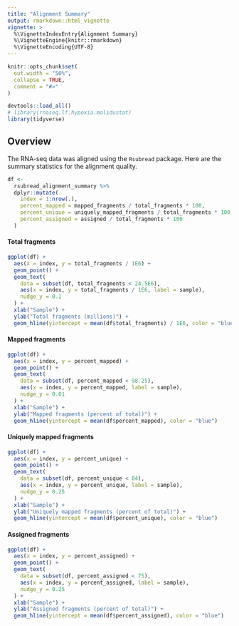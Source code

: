 ```yaml
---
title: "Alignment Summary"
output: rmarkdown::html_vignette
vignette: >
  %\VignetteIndexEntry{Alignment Summary}
  %\VignetteEngine{knitr::rmarkdown}
  %\VignetteEncoding{UTF-8}
---
```


```r
knitr::opts_chunk$set(
  out.width = "50%",
  collapse = TRUE,
  comment = "#>"
)
```

```r
devtools::load_all()
# library(rnaseq.lf.hypoxia.molidustat)
library(tidyverse)
```

## Overview

The RNA-seq data was aligned using the `Rsubread` package. Here are the summary
statistics for the alignment quality.

```r
df <- 
  rsubread_alignment_summary %>% 
  dplyr::mutate(
    index = 1:nrow(.), 
    percent_mapped = mapped_fragments / total_fragments * 100,
    percent_unique = uniquely_mapped_fragments / total_fragments * 100, 
    percent_assigned = assigned / total_fragments * 100
  ) 
```

#### Total fragments

```r
ggplot(df) + 
  aes(x = index, y = total_fragments / 1E6) +
  geom_point() +
  geom_text(
    data = subset(df, total_fragments < 24.5E6), 
    aes(x = index, y = total_fragments / 1E6, label = sample), 
    nudge_y = 0.1
  ) +
  xlab("Sample") +
  ylab("Total fragments (millions)") +
  geom_hline(yintercept = mean(df$total_fragments) / 1E6, color = "blue") 
```

#### Mapped fragments

```r
ggplot(df) + 
  aes(x = index, y = percent_mapped) +
  geom_point() +
  geom_text(
    data = subset(df, percent_mapped < 98.25), 
    aes(x = index, y = percent_mapped, label = sample), 
    nudge_y = 0.01
  ) +
  xlab("Sample") +
  ylab("Mapped fragments (percent of total)") +
  geom_hline(yintercept = mean(df$percent_mapped), color = "blue") 
```

#### Uniquely mapped fragments

```r
ggplot(df) + 
  aes(x = index, y = percent_unique) +
  geom_point() +
  geom_text(
    data = subset(df, percent_unique < 84), 
    aes(x = index, y = percent_unique, label = sample), 
    nudge_y = 0.25
  ) +
  xlab("Sample") +
  ylab("Uniquely mapped fragments (percent of total)") +
  geom_hline(yintercept = mean(df$percent_unique), color = "blue") 
```

#### Assigned fragments

```r
ggplot(df) + 
  aes(x = index, y = percent_assigned) +
  geom_point() +
  geom_text(
    data = subset(df, percent_assigned < 75), 
    aes(x = index, y = percent_assigned, label = sample), 
    nudge_y = 0.25
  ) +
  xlab("Sample") +
  ylab("Assigned fragments (percent of total)") +
  geom_hline(yintercept = mean(df$percent_assigned), color = "blue")
```
